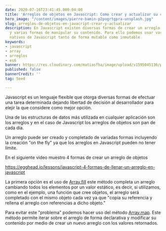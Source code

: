 ```yaml
---
date: 2020-07-16T23:41:45.000-04:00
title: 'Arreglos de objetos en Javascript: Como crear y actualizar su contenido'
hero_image: "/content/images/pierre-bamin-p2pogrtgpra-unsplash.jpg"
slug: arreglos-de-objetos-en-javacript-crear-y-actualizar
description: En Javascript existen diversas formas de crear un arreglo de objetos
  y varias formas de manipular su contenido. Para ello podemos usar varios métodos
  nativos de Javascript tanto de forma mutable como inmutable
keywords:
- javascript
- array
- arreglos
- es6
banner: https://res.cloudinary.com/matiasfha/image/upload/v1595045136/pierre-bamin-P2POGRtGprA-unsplash_gx6ozd.jpg
published: false
bannerCredit: ''
tag: Seed

---
```

Javascript es un lenguaje flexible que otorga diversas formas de efectuar una tarea determinada dejando libertad de decisión al desarrollador para elejir la que considere como mejor opción.

Una de las estructuras de datos más utilizada en cualquier aplicación son los arreglos y en el caso de Javascript los arreglos de objetos son pan de cada día.

Un arreglo puede ser creado y completado de variadas formas incluyendo la creación "on the fly" ya que los arreglos en Javascript pueden no tener límite.

En el siguiente vídeo muestro 4 formas de crear un arreglo de objetos

https://egghead.io/lessons/javascript-4-formas-de-llenar-un-arreglo-en-javascript

La primera opción es el uso de [Array.fill](https://developer.mozilla.org/es/docs/Web/JavaScript/Referencia/Objetos_globales/Array/fill "Array.fill") este método completa un arreglo cambiando todos los elementos por un valor estático, es decir, si utilizamos, como en el ejemplo, una función que cree objetos, el arreglo será completado con el mismo objeto cada vez ya que "copia su referencia y rellena el arreglo con referencias a dicho objeto."

Para evitar este "problema" podemos hacer uso del método [Array.map](https://developer.mozilla.org/es/docs/Web/JavaScript/Referencia/Objetos_globales/Array/map). Este método permite iterar sobre el arreglo de forma declarativa y modificar su contenido por medio de crear un nuevo arreglo con los valores retornados.